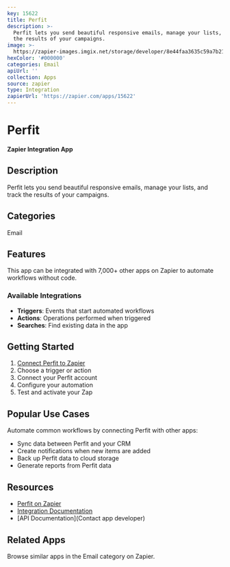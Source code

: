 ```yaml
---
key: 15622
title: Perfit
description: >-
  Perfit lets you send beautiful responsive emails, manage your lists, and track
  the results of your campaigns.
image: >-
  https://zapier-images.imgix.net/storage/developer/8e44faa3635c59a7b2172a4a8c253345.png?auto=format%2Ccompress&ixlib=python-3.0.0&q=50
hexColor: '#000000'
categories: Email
apiUrl: ''
collection: Apps
source: zapier
type: Integration
zapierUrl: 'https://zapier.com/apps/15622'
---
```

# Perfit

**Zapier Integration App**

## Description

Perfit lets you send beautiful responsive emails, manage your lists, and track the results of your campaigns.

## Categories

Email

## Features

This app can be integrated with 7,000+ other apps on Zapier to automate workflows without code.

### Available Integrations

- **Triggers**: Events that start automated workflows
- **Actions**: Operations performed when triggered
- **Searches**: Find existing data in the app

## Getting Started

1. [Connect Perfit to Zapier](https://zapier.com/apps/15622)
2. Choose a trigger or action
3. Connect your Perfit account
4. Configure your automation
5. Test and activate your Zap

## Popular Use Cases

Automate common workflows by connecting Perfit with other apps:

- Sync data between Perfit and your CRM
- Create notifications when new items are added
- Back up Perfit data to cloud storage
- Generate reports from Perfit data

## Resources

- [Perfit on Zapier](https://zapier.com/apps/15622)
- [Integration Documentation](https://zapier.com/apps/15622/integrations)
- [API Documentation](Contact app developer)

## Related Apps

Browse similar apps in the Email category on Zapier.
